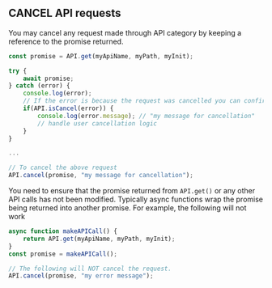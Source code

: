 ## CANCEL API requests

You may cancel any request made through API category by keeping a reference to the promise returned.

```javascript
const promise = API.get(myApiName, myPath, myInit);

try {
    await promise;
} catch (error) {
    console.log(error);
    // If the error is because the request was cancelled you can confirm here.
    if(API.isCancel(error)) {
        console.log(error.message); // "my message for cancellation"
        // handle user cancellation logic
    }
}

...

// To cancel the above request
API.cancel(promise, "my message for cancellation");
```

You need to ensure that the promise returned from `API.get()` or any other API calls has not been modified. Typically async functions wrap the promise being returned into another promise. For example, the following will not work

```javascript
async function makeAPICall() {
    return API.get(myApiName, myPath, myInit);
}
const promise = makeAPICall();

// The following will NOT cancel the request.
API.cancel(promise, "my error message");
```
